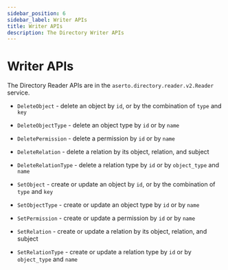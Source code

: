 ```yaml
---
sidebar_position: 6
sidebar_label: Writer APIs
title: Writer APIs
description: The Directory Writer APIs
---
```


# Writer APIs

The Directory Reader APIs are in the `aserto.directory.reader.v2.Reader` service.

- `DeleteObject` - delete an object by `id`, or by the combination of `type` and `key`
- `DeleteObjectType` - delete an object type by `id` or by `name`
- `DeletePermission` - delete a permission by `id` or by `name`
- `DeleteRelation` - delete a relation by its object, relation, and subject
- `DeleteRelationType` - delete a relation type by `id` or by `object_type` and `name`


- `SetObject` - create or update an object by `id`, or by the combination of `type` and `key`
- `SetObjectType` - create or update an object type by `id` or by `name`
- `SetPermission` - create or update a permission by `id` or by `name`
- `SetRelation` - create or update a relation by its object, relation, and subject
- `SetRelationType` - create or update a relation type by `id` or by `object_type` and `name`

